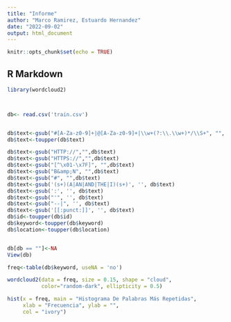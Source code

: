 ```yaml
---
title: "Informe"
author: "Marco Ramirez, Estuardo Hernandez"
date: "2022-09-02"
output: html_document
---
```


```r
knitr::opts_chunk$set(echo = TRUE)
```

## R Markdown

```r
library(wordcloud2)



db<- read.csv('train.csv')


db$text<-gsub("#[A-Za-z0-9]+|@[A-Za-z0-9]+|\\w+(?:\\.\\w+)*/\\S+", "", db$text)
db$text<-toupper(db$text)

db$text<-gsub("HTTP://","",db$text)
db$text<-gsub("HTTPS://","",db$text)
db$text<-gsub("[^\x01-\x7F]", "",db$text)
db$text<-gsub("B&amp;N", "",db$text)
db$text<-gsub("#", "",db$text)
db$text<-gsub('(s+)(A|AN|AND|THE|I)(s+)', '', db$text)
db$text<-gsub(':', '', db$text)
db$text<-gsub("'", '', db$text)
db$text<-gsub("--|", '', db$text)
db$text<-gsub('[[:punct:]]', '', db$text)
db$id<-toupper(db$id)
db$keyword<-toupper(db$keyword)
db$location<-toupper(db$location)


db[db == ""]<-NA
View(db)

freq<-table(db$keyword, useNA = 'no')

wordcloud2(data = freq, size = 0.15, shape = "cloud",
           color="random-dark", ellipticity = 0.5)

hist(x = freq, main = "Histograma De Palabras Más Repetidas", 
     xlab = "Frecuencia", ylab = "",
     col = "ivory")

```
